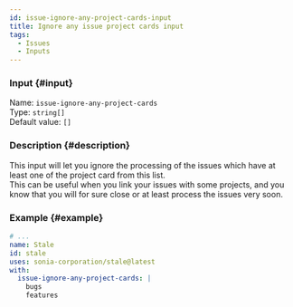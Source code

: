 ```yaml
---
id: issue-ignore-any-project-cards-input
title: Ignore any issue project cards input
tags:
  - Issues
  - Inputs
---
```


### Input {#input}

Name: `issue-ignore-any-project-cards`  
Type: `string[]`  
Default value: `[]`

### Description {#description}

This input will let you ignore the processing of the issues which have at least one of the project card from this list.  
This can be useful when you link your issues with some projects, and you know that you will for sure close or at least process the issues very soon.

### Example {#example}

```yml {6-8}
# ...
name: Stale
id: stale
uses: sonia-corporation/stale@latest
with:
  issue-ignore-any-project-cards: |
    bugs
    features
```

